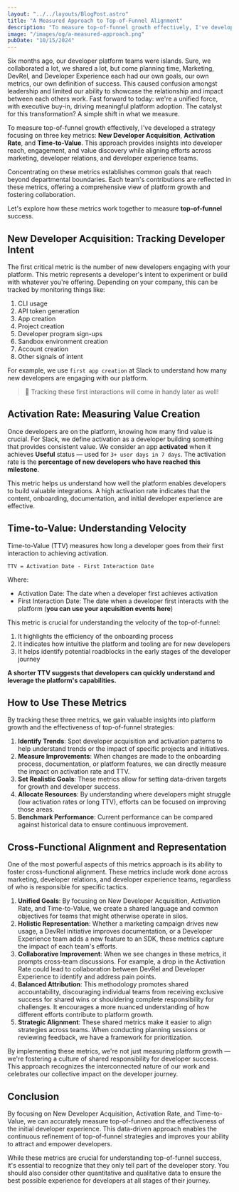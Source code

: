 ```yaml
---
layout: "../../layouts/BlogPost.astro"
title: "A Measured Approach to Top-of-Funnel Alignment"
description: "To measure top-of-funnel growth effectively, I've developed a strategy focusing on three key metrics: New Developer Acquisition, Activation Rate, and Time-to-Value. This approach provides insights into developer reach, engagement, and value discovery while aligning efforts across marketing, developer relations, and developer experience teams."
image: "/images/og/a-measured-approach.png"
pubDate: "10/15/2024"
---
```

Six months ago, our developer platform teams were islands. Sure, we collaborated a lot, we shared a lot, but come planning time, Marketing, DevRel, and Developer Experience each had our own goals, our own metrics, our own definition of success. This caused confusion amongst leadership and limited our ability to showcase the relationship and impact between each others work. Fast forward to today: we're a unified force, with executive buy-in, driving meaningful platform adoption. The catalyst for this transformation? A simple shift in what we measure.

To measure top-of-funnel growth effectively, I've developed a strategy focusing on three key metrics: **New Developer Acquisition**, **Activation Rate**, and **Time-to-Value**. This approach provides insights into developer reach, engagement, and value discovery while aligning efforts across marketing, developer relations, and developer experience teams.

Concentrating on these metrics establishes common goals that reach beyond departmental boundaries. Each team's contributions are reflected in these metrics, offering a comprehensive view of platform growth and fostering collaboration.

Let's explore how these metrics work together to measure **top-of-funnel** success.

## New Developer Acquisition: Tracking Developer Intent

The first critical metric is the number of new developers engaging with your platform. This metric represents a developer's intent to experiment or build with whatever you're offering. Depending on your company, this can be tracked by monitoring things like:

1. CLI usage
2. API token generation
3. App creation
4. Project creation
5. Developer program sign-ups
6. Sandbox environment creation
7. Account creation
8. Other signals of intent

For example, we use `first app creation` at Slack to understand how many new developers are engaging with our platform.

> 🧠 Tracking these first interactions will come in handy later as well!

## Activation Rate: Measuring Value Creation

Once developers are on the platform, knowing how many find value is crucial. For Slack, we define activation as a developer building something that provides consistent value. We consider an app **activated** when it achieves **Useful** status — used for `3+ user days in 7 days`. The activation rate is the **percentage of new developers who have reached this milestone**.

This metric helps us understand how well the platform enables developers to build valuable integrations. A high activation rate indicates that the content, onboarding, documentation, and initial developer experience are effective.

## Time-to-Value: Understanding Velocity

Time-to-Value (TTV) measures how long a developer goes from their first interaction to achieving activation.

`TTV = Activation Date - First Interaction Date`

Where:

- Activation Date: The date when a developer first achieves activation
- First Interaction Date: The date when a developer first interacts with the platform (**you can use your aqcuisition events here**)

This metric is crucial for understanding the velocity of the top-of-funnel:

1. It highlights the efficiency of the onboarding process
2. It indicates how intuitive the platform and tooling are for new developers
3. It helps identify potential roadblocks in the early stages of the developer journey

**A shorter TTV suggests that developers can quickly understand and leverage the platform's capabilities.**

## How to Use These Metrics

By tracking these three metrics, we gain valuable insights into platform growth and the effectiveness of top-of-funnel strategies:

1. **Identify Trends**: Spot developer acquisition and activation patterns to help understand trends or the impact of specific projects and initiatives.
2. **Measure Improvements**: When changes are made to the onboarding process, documentation, or platform features, we can directly measure the impact on activation rate and TTV.
3. **Set Realistic Goals**: These metrics allow for setting data-driven targets for growth and developer success.
4. **Allocate Resources**: By understanding where developers might struggle (low activation rates or long TTV), efforts can be focused on improving those areas.
5. **Benchmark Performance**: Current performance can be compared against historical data to ensure continuous improvement.

## Cross-Functional Alignment and Representation

One of the most powerful aspects of this metrics approach is its ability to foster cross-functional alignment. These metrics include work done across marketing, developer relations, and developer experience teams, regardless of who is responsible for specific tactics.

1. **Unified Goals**: By focusing on New Developer Acquisition, Activation Rate, and Time-to-Value, we create a shared language and common objectives for teams that might otherwise operate in silos.
2. **Holistic Representation**: Whether a marketing campaign drives new usage, a DevRel initiative improves documentation, or a Developer Experience team adds a new feature to an SDK, these metrics capture the impact of each team's efforts.
3. **Collaborative Improvement**: When we see changes in these metrics, it prompts cross-team discussions. For example, a drop in the Activation Rate could lead to collaboration between DevRel and Developer Experience to identify and address pain points.
4. **Balanced Attribution**: This methodology promotes shared accountability, discouraging individual teams from receiving exclusive success for shared wins or shouldering complete responsibility for challenges. It encourages a more nuanced understanding of how different efforts contribute to platform growth.
5. **Strategic Alignment**: These shared metrics make it easier to align strategies across teams. When conducting planning sessions or reviewing feedback, we have a framework for prioritization.

By implementing these metrics, we're not just measuring platform growth — we're fostering a culture of shared responsibility for developer success. This approach recognizes the interconnected nature of our work and celebrates our collective impact on the developer journey.

## Conclusion

By focusing on New Developer Acquisition, Activation Rate, and Time-to-Value, we can accurately measure top-of-funneo and the effectiveness of the initial developer experience. This data-driven approach enables the continuous refinement of top-of-funnel strategies and improves your ability to attract and empower developers.

While these metrics are crucial for understanding top-of-funnel success, it's essential to recognize that they only tell part of the developer story. You should also consider other quantitative and qualitative data to ensure the best possible experience for developers at all stages of their journey.

